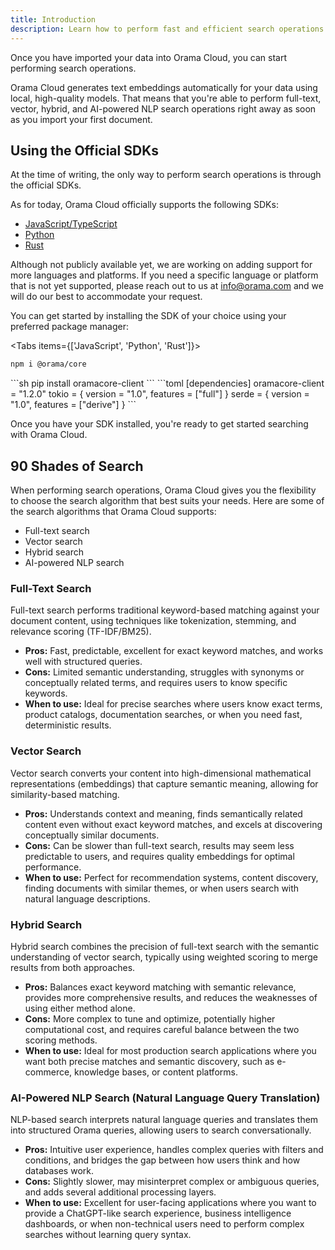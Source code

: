 ```yaml
---
title: Introduction
description: Learn how to perform fast and efficient search operations with Orama Cloud.
---
```


Once you have imported your data into Orama Cloud, you can start performing search operations.

Orama Cloud generates text embeddings automatically for your data using local, high-quality models. That means that you're able to perform full-text, vector, hybrid, and AI-powered NLP search operations right away as soon as you import your first document.

## Using the Official SDKs

At the time of writing, the only way to perform search operations is through the official SDKs.

As for today, Orama Cloud officially supports the following SDKs:

- [JavaScript/TypeScript](https://github.com/oramasearch/oramacore-client-javascript)
- [Python](https://github.com/oramasearch/oramacore-client-python)
- [Rust](https://github.com/oramasearch/oramacore-client-rust)

Although not publicly available yet, we are working on adding support for more languages and platforms. If you need a specific language or platform that is not yet supported, please reach out to us at [info@orama.com](mailto:info@orama.com) and we will do our best to accommodate your request.

You can get started by installing the SDK of your choice using your preferred package manager:

<Tabs items={['JavaScript', 'Python', 'Rust']}>
  <Tab value="Javascript">
  ```sh
  npm i @orama/core
  ```
  </Tab>
  <Tab value="Python">
  ```sh
  pip install oramacore-client
  ```
  </Tab>
  <Tab value="Rust">
  ```toml
  [dependencies]
  oramacore-client = "1.2.0"
  tokio = { version = "1.0", features = ["full"] }
  serde = { version = "1.0", features = ["derive"] }
  ```
  </Tab>
</Tabs>

Once you have your SDK installed, you're ready to get started searching with Orama Cloud.

## 90 Shades of Search

When performing search operations, Orama Cloud gives you the flexibility to choose the search algorithm that best suits your needs. Here are some of the search algorithms that Orama Cloud supports:

- Full-text search
- Vector search
- Hybrid search
- AI-powered NLP search

### Full-Text Search

Full-text search performs traditional keyword-based matching against your document content, using techniques like tokenization, stemming, and relevance scoring (TF-IDF/BM25).

- **Pros:** Fast, predictable, excellent for exact keyword matches, and works well with structured queries.
- **Cons:** Limited semantic understanding, struggles with synonyms or conceptually related terms, and requires users to know specific keywords.
- **When to use:** Ideal for precise searches where users know exact terms, product catalogs, documentation searches, or when you need fast, deterministic results.

### Vector Search

Vector search converts your content into high-dimensional mathematical representations (embeddings) that capture semantic meaning, allowing for similarity-based matching.

- **Pros:** Understands context and meaning, finds semantically related content even without exact keyword matches, and excels at discovering conceptually similar documents.
- **Cons:** Can be slower than full-text search, results may seem less predictable to users, and requires quality embeddings for optimal performance.
- **When to use:** Perfect for recommendation systems, content discovery, finding documents with similar themes, or when users search with natural language descriptions.

### Hybrid Search

Hybrid search combines the precision of full-text search with the semantic understanding of vector search, typically using weighted scoring to merge results from both approaches.

- **Pros:** Balances exact keyword matching with semantic relevance, provides more comprehensive results, and reduces the weaknesses of using either method alone.
- **Cons:** More complex to tune and optimize, potentially higher computational cost, and requires careful balance between the two scoring methods.
- **When to use:** Ideal for most production search applications where you want both precise matches and semantic discovery, such as e-commerce, knowledge bases, or content platforms.

### AI-Powered NLP Search (Natural Language Query Translation)

NLP-based search interprets natural language queries and translates them into structured Orama queries, allowing users to search conversationally.

- **Pros:** Intuitive user experience, handles complex queries with filters and conditions, and bridges the gap between how users think and how databases work.
- **Cons:** Slightly slower, may misinterpret complex or ambiguous queries, and adds several additional processing layers.
- **When to use:** Excellent for user-facing applications where you want to provide a ChatGPT-like search experience, business intelligence dashboards, or when non-technical users need to perform complex searches without learning query syntax.
